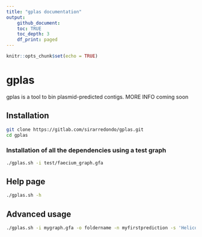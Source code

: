 ```yaml
---
title: "gplas documentation"
output: 
    github_document:
    toc: TRUE
    toc_depth: 3
    df_print: paged
---
```


```r
knitr::opts_chunk$set(echo = TRUE)
```

# gplas

gplas is a tool to bin plasmid-predicted contigs. MORE INFO coming soon

## Installation 

```bash
git clone https://gitlab.com/sirarredondo/gplas.git
cd gplas
```

### Installation of all the dependencies using a test graph

```bash
./gplas.sh -i test/faecium_graph.gfa
```

## Help page

```bash
./gplas.sh -h
```

## Advanced usage

```bash
./gplas.sh -i mygraph.gfa -o foldername -n myfirstprediction -s 'Helicobacter pylori' -t 0.5 -x 10
```

